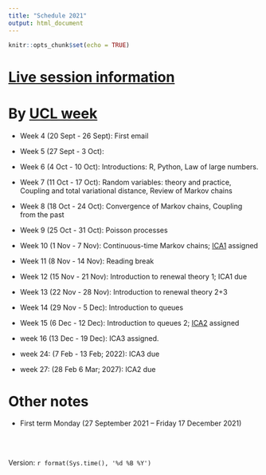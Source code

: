 ```yaml
---
title: "Schedule 2021"
output: html_document
---
```


```r
knitr::opts_chunk$set(echo = TRUE)
```

# [Live session information](https://tsoo-math.github.io/ucl2/live0009.html)


# By [UCL week](https://www.ucl.ac.uk/estates/sites/estates/files/cal_term_times_2021_2022.pdf)

* Week 4 (20 Sept - 26 Sept):  First email
* Week 5 (27 Sept - 3 Oct):
* Week 6 (4 Oct - 10 Oct):  Introductions: R, Python, Law of large numbers.
* Week 7 (11 Oct - 17 Oct): Random variables: theory and practice, Coupling and total variational distance, Review of Markov chains
* Week 8 (18 Oct - 24 Oct):  Convergence of Markov chains, Coupling from the past
* Week 9 (25 Oct - 31 Oct):  Poisson processes
* Week 10 (1 Nov - 7 Nov):  Continuous-time Markov chains;  [ICA1](https://tsoo-math.github.io/ucl2/2021-ica1-stat9-release.html) assigned
* Week 11 (8 Nov - 14 Nov):  Reading break
* Week 12 (15 Nov - 21 Nov): Introduction to renewal theory 1; ICA1 due
* Week 13 (22 Nov - 28 Nov):  Introduction to renewal theory 2+3
* Week 14 (29 Nov - 5 Dec):  Introduction to queues
  
* Week 15 (6 Dec - 12 Dec):  Introduction to queues 2; [ICA2](https://tsoo-math.github.io/ucl2/ICAproject-ideas-2021.html) assigned
  
* week 16 (13 Dec - 19 Dec):  ICA3 assigned.
  

* week 24: (7 Feb - 13 Feb;  2022):  ICA3 due 
* week 27: (28 Feb 6 Mar; 2027):  ICA2 due

# Other notes

* First term Monday (27 September 2021 -- Friday 17 December 2021)



<br>
<br>

 Version:  `r format(Sys.time(), '%d %B %Y')`

<br>
<br>
<br>
